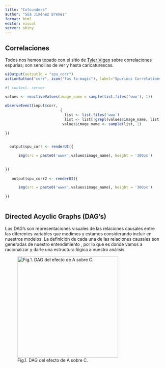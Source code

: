 ```yaml
---
title: "Cofounders"
author: "Súa Jiménez Brenes"
format: html
editor: visual
server: shiny
---
```


## Correlaciones

Todos nos hemos topado con el sitio de [Tyler Vigen](https://www.tylervigen.com/spurious-correlations) sobre correlaciones espurias; son sencillas de ver y hasta caricaturescas.

```r
uiOutput(outputId = "spu_corr") 
actionButton("corr", icon("fas fa-magic"), label="Spurious Correlations!", style = 'display: block; margin: auto')

```

```r
#| context: server

values <- reactiveValues(image_name = sample(list.files('www'), 1))
  
observeEvent(input$corr,
                         {
                           list <- list.files('www')
                           list <- list[!grepl(values$image_name, list)]
                          values$image_name <- sample(list, 1)
                           
})
  

  output$spu_corr <- renderUI({

      img(src = paste0('www/',values$image_name), height = '300px')
    
 
})
  
   output$spu_corr2 <- renderUI({

      img(src = paste0('www/',values$image_name), height = '300px')
    
}) 
  
```

## Directed Acyclic Graphs (DAG's)

Los DAG's son representaciones visuales de las relaciones causales entre las diferentes variables que medimos y estamos considerando incluir en nuestros modelos. La definición de cada una de las relaciones causales son generadas de nuestro entendimiento , por lo que es donde vamos a racionalizar y darle una estructura lógica a nuestro análisis.

![Fig.1. DAG del efecto de A sobre C.](www/DAG.png){fig-align="center" width="328"}

### 
